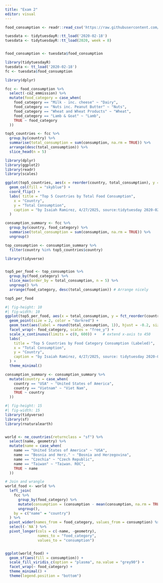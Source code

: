 ```yaml
---
title: "Exam 2"
editor: visual
---
```


```r


food_consumption <- readr::read_csv('https://raw.githubusercontent.com/rfordatascience/tidytuesday/main/data/2020/2020-02-18/food_consumption.csv')

tuesdata <- tidytuesdayR::tt_load('2020-02-18')
tuesdata <- tidytuesdayR::tt_load(2020, week = 8)


food_consumption <- tuesdata$food_consumption
```

```r
library(tidytuesdayR)
tuesdata <- tt_load('2020-02-18')
fc <- tuesdata$food_consumption
```

```r
library(dplyr)

fcc <- food_consumption %>%
  select(-co2_emmission) %>%
  mutate(food_category = case_when(
    food_category == "Milk - inc. cheese" ~ "Dairy",
    food_category == "Nuts inc. Peanut Butter" ~ "Nuts",
    food_category == "Wheat and Wheat Products" ~ "Wheat",
    food_category == "Lamb & Goat" ~ "Lamb",
    TRUE ~ food_category
  ))

```



```r
top5_countries <- fcc %>%
  group_by(country) %>%
  summarise(total_consumption = sum(consumption, na.rm = TRUE)) %>%
  arrange(desc(total_consumption)) %>%
  slice_head(n = 5)

```






```r
library(dplyr)
library(ggplot2)
library(readr)   
library(scales)

ggplot(top5_countries, aes(x = reorder(country, total_consumption), y = total_consumption)) +
  geom_col(fill = "skyblue") +
  coord_flip() +
  labs( title = "Top 5 Countries by Total Food Consumption",
    x = "Country",
    y = "Total Consumption", 
    caption = "by Isaiah Ramirez, 4/27/2025, source:tidytuesday 2020-02-18"
  ) 
```


```r
consumption_summary <- fcc %>%
  group_by(country, food_category) %>%
  summarise(total_consumption = sum(consumption, na.rm = TRUE)) %>%
  ungroup()

```
  



```r
top_consumption <- consumption_summary %>%
  filter(country %in% top5_countries$country)

```




```r
library(tidyverse)


top5_per_food <- top_consumption %>%
  group_by(food_category) %>%
  slice_max(order_by = total_consumption, n = 5) %>%
  ungroup() %>%
  arrange(food_category, desc(total_consumption)) # Arrange nicely

top5_per_food


```


```r
#| fig-height: 10
#| fig-width: 10
ggplot(top5_per_food, aes(x = total_consumption, y = fct_reorder(country, total_consumption))) +
  geom_point(size = 2, color = "darkred") +
  geom_text(aes(label = round(total_consumption, 1)), hjust = -0.2, size = 4) +
  facet_wrap(~ food_category, scales = "free_y") +
  scale_x_continuous(limits = c(0, 600)) +   # extend x-axis to 450
  labs(
    title = "Top 5 Countries by Food Category Consumption (Labeled)",
    x = "Total Consumption",
    y = "Country",
    caption = "by Isaiah Ramirez, 4/27/2025, source: tidytuesday 2020-02-18"
  ) +
  theme_minimal()

```







```r
consumption_summary <- consumption_summary %>%
  mutate(country = case_when(
    country == "USA" ~ "United States of America",
    country == "Vietnam" ~ "Viet Nam",
    TRUE ~ country
  ))

```





```r
#| fig-height: 15
#| fig-width: 15
library(tidyverse)
library(sf)
library(rnaturalearth)


world <- ne_countries(returnclass = "sf") %>%
  select(name, geometry) %>%
  mutate(name = case_when(
    name == "United States of America" ~ "USA",
    name == "Bosnia and Herz." ~ "Bosnia and Herzegovina",
    name == "Czechia" ~ "Czech Republic",
    name == "Taiwan" ~ "Taiwan. ROC",
    TRUE ~ name
  ))

# Join and wrangle
world_food <- world %>%
  left_join(
    fcc %>%
      group_by(food_category) %>%
      mutate(consumption = (consumption - mean(consumption, na.rm = TRUE)) / sd(consumption, na.rm = TRUE)) %>%
      ungroup(),
    by = c("name" = "country")
  ) %>%
  pivot_wider(names_from = food_category, values_from = consumption) %>%
  select(-`NA`) %>%
  pivot_longer(cols = c(-name, -geometry),
               names_to = "food_category",
               values_to = "consumption")


ggplot(world_food) +
  geom_sf(aes(fill = consumption)) +
  scale_fill_viridis_c(option = "plasma", na.value = "grey90") +   
  facet_wrap(~ food_category) +
  theme_minimal() +
  theme(legend.position = "bottom") 
 



```




